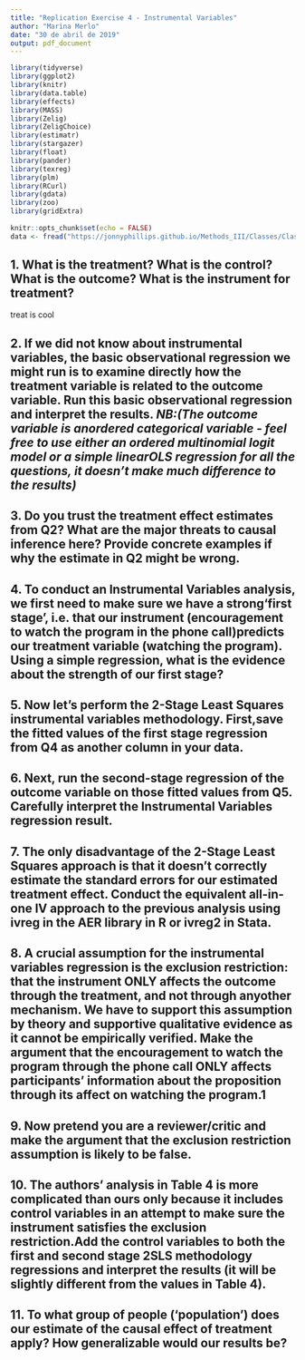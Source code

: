 ```yaml
---
title: "Replication Exercise 4 - Instrumental Variables"
author: "Marina Merlo"
date: "30 de abril de 2019"
output: pdf_document
---
```


```r
library(tidyverse)
library(ggplot2)
library(knitr)
library(data.table)
library(effects)
library(MASS)
library(Zelig)
library(ZeligChoice)
library(estimatr)
library(stargazer)
library(float)
library(pander)
library(texreg)
library(plm)
library(RCurl)
library(gdata) 
library(zoo)
library(gridExtra)
 
knitr::opts_chunk$set(echo = FALSE)
data <- fread("https://jonnyphillips.github.io/Methods_III/Classes/Class_6/Replication/IV.csv")
```

## 1. What is the treatment? What is the control? What is the outcome? What is the instrument for treatment?
treat is cool 
 
## 2. If we did not know about instrumental variables, the basic observational regression we might run is to examine directly how the treatment variable is related to the outcome variable. Run this basic observational regression and interpret the results. *NB:(The outcome variable is anordered categorical variable - feel free to use either an ordered multinomial logit model or a simple linearOLS regression for all the questions, it doesn’t make much difference to the results)* 

## 3. Do you trust the treatment effect estimates from Q2? What are the major threats to causal inference here? Provide concrete examples if why the estimate in Q2 might be wrong.

## 4. To conduct an Instrumental Variables analysis, we first need to make sure we have a strong‘first stage’, i.e. that our instrument (encouragement to watch the program in the phone call)predicts our treatment variable (watching the program). Using a simple regression, what is the evidence about the strength of our first stage?

## 5. Now let’s perform the 2-Stage Least Squares instrumental variables methodology. First,save the fitted values of the first stage regression from Q4 as another column in your data.

## 6. Next, run the second-stage regression of the outcome variable on those fitted values from Q5. Carefully interpret the Instrumental Variables regression result.

## 7. The only disadvantage of the 2-Stage Least Squares approach is that it doesn’t correctly estimate the standard errors for our estimated treatment effect. Conduct the equivalent all-in-one IV approach to the previous analysis using ivreg in the AER library in R or ivreg2 in Stata.

## 8. A crucial assumption for the instrumental variables regression is the exclusion restriction: that the instrument ONLY affects the outcome through the treatment, and not through anyother mechanism. We have to support this assumption by theory and supportive qualitative evidence as it cannot be empirically verified. Make the argument that the encouragement to watch the program through the phone call ONLY affects participants’ information about the proposition through its affect on watching the program.1


## 9. Now pretend you are a reviewer/critic and make the argument that the exclusion restriction assumption is likely to be false.

## 10. The authors’ analysis in Table 4 is more complicated than ours only because it includes control variables in an attempt to make sure the instrument satisfies the exclusion restriction.Add the control variables to both the first and second stage 2SLS methodology regressions and interpret the results (it will be slightly different from the values in Table 4).

## 11. To what group of people (‘population’) does our estimate of the causal effect of treatment apply? How generalizable would our results be?
